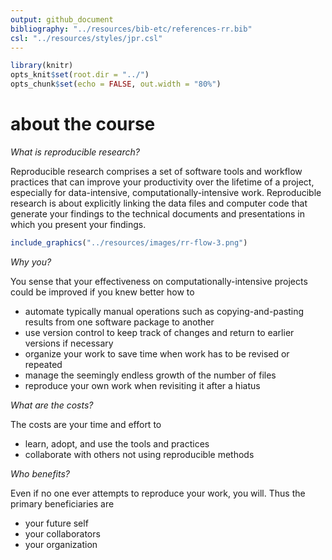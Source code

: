 ```yaml
---
output: github_document
bibliography: "../resources/bib-etc/references-rr.bib"
csl: "../resources/styles/jpr.csl"
---
```


```r
library(knitr)
opts_knit$set(root.dir = "../")
opts_chunk$set(echo = FALSE, out.width = "80%")
```

# about the course

*What is reproducible research?* 

Reproducible research comprises a set of software tools and workflow practices that can improve your productivity over the lifetime of a project, especially for data-intensive, computationally-intensive work.  Reproducible research is about explicitly linking the data files and computer code that generate your findings to the technical documents and presentations in which you present your findings.  

```r
include_graphics("../resources/images/rr-flow-3.png")
```

*Why you?*

You sense that your effectiveness on computationally-intensive projects could be improved if you knew better how to 
 
- automate typically manual operations such as copying-and-pasting results from one software package to another 
- use version control to keep track of changes and return to earlier versions if necessary 
- organize your work to save time when work has to be revised or repeated 
- manage the seemingly endless growth of the number of files 
- reproduce your own work when revisiting it after a hiatus 






*What are the costs?* 

The costs are your time and effort to 

- learn, adopt, and use the tools and practices 
- collaborate with others not using reproducible methods




*Who benefits?*

Even if no one ever attempts to reproduce your work, you will. Thus the primary beneficiaries are  

- your future self  
- your collaborators  
- your organization  
